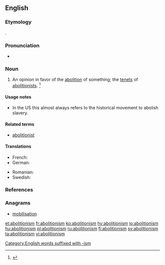 ==English==
{{wikipedia}}

===Etymology===
{{suffix|abolition|ism|lang=en}}.

===Pronunciation===
* {{a|US}} {{IPA|/ˌæb.əˈlɪʃ.əˌnɪz.m̩/|lang=en}}

===Noun===
{{en-noun}}

# An opinion in favor of the [[abolition]] of something; the [[tenet]]s of [[abolitionist]]s. {{defdate|First attested in the early 19<sup>th</sup> century.}}<ref name=SOED>{{R:SOED5|page=6}}</ref>

====Usage notes====
* In the US this almost always refers to the historical movement to abolish slavery.

====Related terms====
* [[abolitionist]]

====Translations====
{{trans-top|opinion in favor of the abolition of something}}
* French: {{t+|fr|abolitionnisme|m}}
* German: {{t+|de|Abolitionismus}}
{{trans-mid}}
* Romanian: {{t+|ro|aboliționism}}
* Swedish: {{t+|sv|abolitionism|c}}
{{trans-bottom}}

===References===
<references/>

===Anagrams===
* [[mobilisation#English|mobilisation]]

[[Category:English words suffixed with -ism]]

[[et:abolitionism]]
[[fr:abolitionism]]
[[ko:abolitionism]]
[[hy:abolitionism]]
[[io:abolitionism]]
[[hu:abolitionism]]
[[pl:abolitionism]]
[[ru:abolitionism]]
[[fi:abolitionism]]
[[sv:abolitionism]]
[[ta:abolitionism]]
[[vi:abolitionism]]